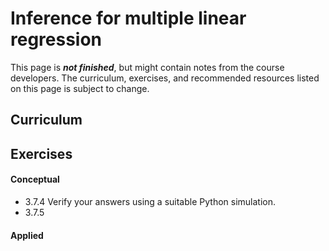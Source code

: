 # Inference for multiple linear regression

::: callout-important
This page is ***not finished***, but might contain notes from the course developers. The curriculum, exercises, and recommended resources listed on this page is subject to change.
:::

## Curriculum

## Exercises
#### Conceptual
- 3.7.4 Verify your answers using a suitable Python simulation.
- 3.7.5

#### Applied
